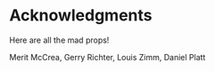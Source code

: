 # Acknowledgments
Here are all the mad props!

Merit McCrea, Gerry Richter, Louis Zimm, Daniel Platt

\newpage